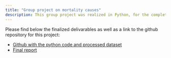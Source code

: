 ```yaml
---
title: "Group project on mortality causes"
description: This group project was realized in Python, for the completion of a "Machine Learning for Business and Economics" course at Korea University.
---
```

<p class="m-0">Please find below the finalized delivarables as well as a link to the github repository for this project:</p>
- [Github with the python code and processed dataset](https://github.com/Rfernex/Projects/tree/main/Financial_Recession_Project)
- [Final report](final_report_recession.pdf)
